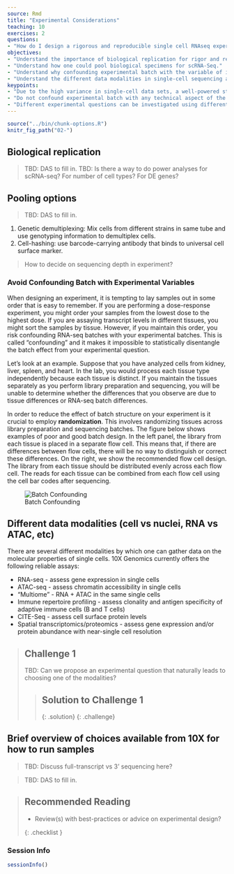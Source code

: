 ```yaml
---
source: Rmd
title: "Experimental Considerations"
teaching: 10
exercises: 2
questions:
- "How do I design a rigorous and reproducible single cell RNAseq experiment?"
objectives:
- "Understand the importance of biological replication for rigor and reproducibility."
- "Understand how one could pool biological specimens for scRNA-Seq."
- "Understand why confounding experimental batch with the variable of interest makes it impossible to disentangle the two."
- "Understand the different data modalities in single-cell sequencing and be able to select a modality to answer an experimental question."
keypoints:
- "Due to the high variance in single-cell data sets, a well-powered study with adequate biological replication is essential for rigor & reproducibility."
- "Do not confound experimental batch with any technical aspect of the experiment, i.e. sample pooling or flow cell assignment."
- "Different experimental questions can be investigated using different single-cell sequencing modalities."
---
```


```r
source("../bin/chunk-options.R")
knitr_fig_path("02-")
```

## Biological replication  

> TBD: DAS to fill in.
> TBD: Is there a way to do power analyses for scRNA-seq? For number of cell types? For DE genes?

## Pooling options  

> TBD: DAS to fill in.

1. Genetic demultiplexing: Mix cells from different strains in same tube and use genotyping information to demultiplex cells.
2. Cell-hashing: use barcode-carrying antibody that binds to universal cell surface marker.

> How to decide on sequencing depth in experiment?

### Avoid Confounding Batch with Experimental Variables

When designing an experiment, it is tempting to lay samples out in some order that is easy to remember. If you are performing a dose-response experiment, you might order your samples from the lowest dose to the highest dose. If you are assaying transcript levels in different tissues, you might sort the samples by tissue. However, if you maintain this order, you risk confounding RNA-seq batches with your experimental batches. This is called "confounding" and it makes it impossible to statistically disentangle the batch effect from your experimental question.

Let's look at an example. Suppose that you have analyzed cells from kidney, liver, spleen, and heart. In the lab, you would process each tissue type independently because each tissue is distinct. If you maintain the tissues separately as you perform library preparation and sequencing, you will be unable to determine whether the differences that you observe are due to tissue differences or RNA-seq batch differences. 

In order to reduce the effect of batch structure on your experiment is it crucial to employ **randomization**. This involves randomizing tissues across library preparation and sequencing batches. The figure below shows examples of poor and good batch design. In the left panel, the library from each tissue is placed in a separate flow cell. This means that, if there are differences between flow cells, there will be no way to distinguish or correct these differences. On the right, we show the recommended flow cell design. The library from each tissue should be distributed evenly across each flow cell. The reads for each tissue can be combined from each flow cell using the cell bar codes after sequencing.

![Batch Confounding](../fig/flow_cell_batch.png)


## Different data modalities (cell vs nuclei, RNA vs ATAC, etc) 

There are several different modalities by which one can gather data on the molecular properties of single cells. 10X Genomics currently offers the following reliable assays:

* RNA-seq - assess gene expression in single cells
* ATAC-seq - assess chromatin accessibility in single cells
* "Multiome" - RNA + ATAC in the same single cells
* Immune repertoire profiling - assess clonality and antigen specificity of adaptive immune cells (B and T cells)
* CITE-Seq - assess cell surface protein levels
* Spatial transcriptomics/proteomics - assess gene expression and/or protein abundance with near-single cell resolution

> ## Challenge 1
> TBD: Can we propose an experimental question that naturally leads to choosing one of the modalities?
>
> > ## Solution to Challenge 1
> >
> >    
> {: .solution}
{: .challenge}

## Brief overview of choices available from 10X for how to run samples

> TBD: Discuss full-transcript vs 3' sequencing here?

> TBD: DAS to fill in.

> ## Recommended Reading
>
> - Review(s) with best-practices or advice on experimental design?
>
{: .checklist }

### Session Info

```r
sessionInfo()
```
